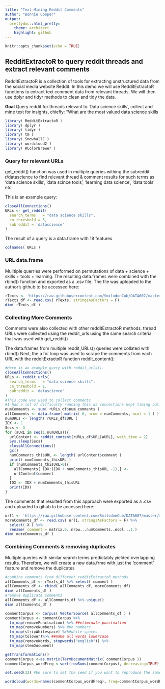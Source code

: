 ```yaml
---
title: "Text Mining Reddit Comments"
author: "Bonnie Cooper"
output: 
  prettydoc::html_pretty:
    theme: architect
    highlight: github
---
```


```r
knitr::opts_chunk$set(echo = TRUE)
```

## RedditExtractoR to query reddit threads and extract relevant comments

RedditExtractoR is a collection of tools for extracting unstructured data from the social media website Reddit. In this demo we will use RedditExtractoR functions to extract text comment data from relevant threads. We will then use dplyr and tidyr methods to clean and tidy the data.

**Goal** Query reddit for threads relevant to 'Data science skills', collect and mine text for insights, chiefly: "What are the most valued data science skills 

```r
library( RedditExtractoR )
library( dplyr )
library( tidyr )
library( tm )
library( SnowballC )
library( wordcloud2 )
library( RColorBrewer )
```

### Query for relevant URLs  

get_reddit() function was used in multiple queries withing the subreddit r/datascience to find relevant thread & comment results for such terms as 'data science skills', 'data scince tools', 'learning data science', 'data tools' etc.  

This is an example query:
```r
closeAllConnections()
URLs <- get_reddit(
  search_terms   = "data science skills",
  cn_threshold = 5,
  subreddit = 'datascience'
)
```

The result of a query is a data.frame with 18 features
```r
colnames( URLs )
```


### URL data.frame
Mulitiple querries were performed on permutations of data + science + skills + tools + learning. The resulting data.frames were combined with the rbind() function and exported as a .csv file. The file was uploaded to the author's github to be accessed here:

```r
rTexts <- 'https://raw.githubusercontent.com/SmilodonCub/DATA607/master/allTexts.csv'
rTexts_df <- read.csv( rTexts, stringsAsFactors = F)
dim( rTexts_df )
```


### Collecting More Comments

Comments were also collected with other redditExtractoR methods.
thread URLs were collected using the reddit_urls using the same search criteria that was used with get_reddit()

The data.frames from multiple reddit_URLs() queries were collated with rbind()
Next, the a for loop was used to scrape the comments from each URL with the redditExractoR function reddit_content():

```r
#Here is an example query with reddit_urls():
closeAllConnections()
URLs <- reddit_urls(
  search_terms   = "data science skills",
  cn_threshold = 1,
  subreddit = 'datascience'
)
#This code was used to collect comments
#I had a lot of difficulty running this as connections kept timing out! Could not find a work around without wasting more time, so i moved on
numComments <- sum( rURLs_df$num_comments )
allComments <- data.frame( matrix( 0, nrow = numComments, ncol = 1 ) )
numURLs <- length( rURLs_df$URL )
IDX <- 1
Secs <- 3
for (aURL in seq(1,numURLs)){
  urlContent <- reddit_content(rURLs_df$URL[aURL], wait_time = 2)
  Sys.sleep(Secs)
  closeAllConnections()
  gc()
  numComments_thisURL <- length( urlContent$comment )
  print( numComments_thisURL )
  if (numComments_thisURL>0){
    allComments[ IDX:(IDX + numComments_thisURL -1),] <-
    urlContent$comment
  }
  IDX <- IDX + numComments_thisURL
  print(IDX)
}
```

The comments that resulted from this approach were exported as a .csv and uploaded to gihub to be accessed here:
```r
url1 <- 'https://raw.githubusercontent.com/SmilodonCub/DATA607/master/redditComments.csv'
moreComments_df <- read.csv( url1, stringsAsFactors = F) %>% 
  select(-X ) %>%
  rename( comment = matrix.0..nrow...numComments..ncol...1.)
dim( moreComments_df )
```


### Combining Comments & removing duplicates

Multiple queries with similar search terms predictably yielded overlapping results. Therefore, we will create a new data.frme with just the 'comment' feature and remove the duplicates

```r
#combine comments from different redditExtractoR methods
allComments_df <- rTexts_df %>% select( comment ) 
allComments_df <- rbind( allComments_df, moreComments_df)
dim( allComments_df )
#remove duplicate comments
allComments_df <- allComments_df %>% unique()
dim( allComments_df )
```

```r
commentCorpus <- Corpus( VectorSource( allComments_df ) )
commentCorpus <- commentCorpus %>%
  tm_map(removePunctuation) %>% ##eliminate punctuation
  tm_map(removeNumbers) %>% #no numbers
  tm_map(stripWhitespace) %>%#white spaces
  tm_map(tolower)%>% ##make all words lowercase
  tm_map(removeWords, stopwords("english")) %>%
  tm_map(stemDocument)
```

```r
getTransformations()
commentCorpus <-as.matrix(TermDocumentMatrix( commentCorpus ))
commentCorpus_wordFreq <-sort(rowSums(commentCorpus), decreasing=TRUE)

```

```r
set.seed(32) #be sure to set the seed if you want to reproduce the same again

wordcloud(words=names(commentCorpus_wordFreq), freq=commentCorpus_wordFreq, scale=c(3,.5),max.words = 100, random.order = TRUE, random.order=FALSE, rot.per=0.35, colors=brewer.pal(8, "Dark2"))
```

